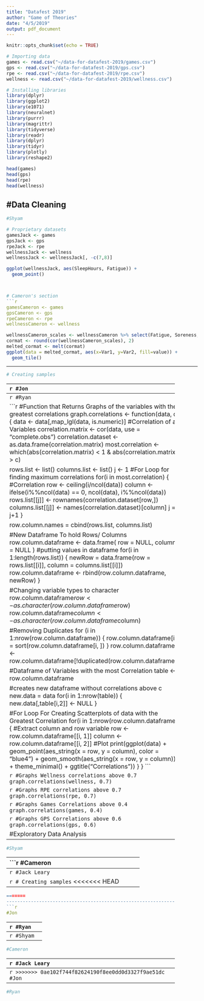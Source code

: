 ```yaml
---
title: "Datafest 2019"
author: "Game of Theories"
date: "4/5/2019"
output: pdf_document
---
```


```r
knitr::opts_chunk$set(echo = TRUE)
```

```r
# Importing data
games <- read.csv("~/data-for-datafest-2019/games.csv")
gps <- read.csv("~/data-for-datafest-2019/gps.csv")
rpe <- read.csv("~/data-for-datafest-2019/rpe.csv")
wellness <- read.csv("~/data-for-datafest-2019/wellness.csv")
```

```r
# Installing libraries
library(dplyr)
library(ggplot2)
library(e1071)
library(neuralnet)
library(purrr)
library(magrittr)
library(tidyverse)
library(readr)
library(dplyr)
library(tidyr)
library(plotly)
library(reshape2)
```

```r
head(games)
head(gps)
head(rpe)
head(wellness)
```


#Data Cleaning
--------------------------------------------------------------
```r
#Shyam
```


```r
# Proprietary datasets
gamesJack <- games
gpsJack <- gps
rpeJack <- rpe
wellnessJack <- wellness
wellnessJack <- wellnessJack[, -c(7,8)]

ggplot(wellnessJack, aes(SleepHours, Fatigue)) +
  geom_point()



# Cameron's section
```r
gamesCameron <- games
gpsCameron <- gps
rpeCameron <- rpe
wellnessCameron <- wellness
```

```r
wellnessCameron_scales <- wellnessCameron %>% select(Fatigue, Soreness, Desire, Irritability, SleepQuality)
cormat <- round(cor(wellnessCameron_scales), 2)
melted_cormat <- melt(cormat)
ggplot(data = melted_cormat, aes(x=Var1, y=Var2, fill=value)) + 
  geom_tile()
```

--------------------------------------------------------------


```r
# Creating samples
```

--------------------------------------------------------------
```r

#Jon 
```

--------------------------------------------------------------
```r
#Ryan
```

```r
#Function that Returns Graphs of the variables with the greatest correlations
graph.correlations <- function(data, c) {
  data <- data[,map_lgl(data, is.numeric)]
  #Correlation of all Variables
  correlation.matrix <- cor(data, use = "complete.obs")
  correlation.dataset <- as.data.frame(correlation.matrix)
  most.correlation <- which(abs(correlation.matrix) < 1 & abs(correlation.matrix) > c)

  rows.list <- list()
  columns.list <- list()
  j <- 1
  #For Loop for finding maximum correlations
  for(i in most.correlation) {
    #Correlation
    row <- ceiling(i/ncol(data))
    column <- ifelse(i%%ncol(data) == 0, ncol(data), i%%ncol(data))
    rows.list[[j]] <- rownames(correlation.dataset[row,])
    columns.list[[j]] <- names(correlation.dataset)[column]
    j = j+1
  }

  row.column.names = cbind(rows.list, columns.list)

  #New Dataframe To hold Rows/ Columns
  row.column.dataframe <- data.frame(
    row = NULL,
    column = NULL
  )
  #putting values in dataframe
  for(i in 1:length(rows.list)) {
    newRow = data.frame(row = rows.list[[i]], column = columns.list[[i]])
    row.column.dataframe <- rbind(row.column.dataframe, newRow)
  }

  #Changing variable types to character
  row.column.dataframe$row <- as.character(row.column.dataframe$row)
  row.column.dataframe$column <- as.character(row.column.dataframe$column)

  #Removing Duplicates
  for (i in 1:nrow(row.column.dataframe))
  {
      row.column.dataframe[i, ] = sort(row.column.dataframe[i, ])
  }
  row.column.dataframe <- row.column.dataframe[!duplicated(row.column.dataframe),]

  #Dataframe of Variables with the most Correlation
  table <- row.column.dataframe
  
  #creates new dataframe without correlations above c
  new.data = data
  for(i in 1:nrow(table)) {
    new.data[,table[i,2]] <- NULL
  }
  
  #For Loop For Creating Scatterplots of data with the Greatest Correlation
  for(i in 1:nrow(row.column.dataframe)) {
    #Extract column and row variable
    row <- row.column.dataframe[[i, 1]]
    column <- row.column.dataframe[[i, 2]]
    #Plot
    print(ggplot(data) +
      geom_point(aes_string(x = row, y = column), color = "blue4") +
      geom_smooth(aes_string(x = row, y = column)) +
      theme_minimal() +
      ggtitle("Correlations"))
  }
}
```

```r
#Graphs Wellness correlations above 0.7
graph.correlations(wellness, 0.7)
```

```r
#Graphs RPE correlations above 0.7
graph.correlations(rpe, 0.7)
```

```r
#Graphs Games Correlations above 0.4
graph.correlations(games, 0.4)
```


```r
#Graphs GPS Correlations above 0.6
graph.correlations(gps, 0.6)
```














#Exploratory Data Analysis
--------------------------------------------------------------
```r
#Shyam
```
--------------------------------------------------------------
```r
#Cameron

```
--------------------------------------------------------------
```r
#Jack Leary
```

```r
# Creating samples
```
<<<<<<< HEAD
--------------------------------------------------------------
```r
=======
--------------------------------------------------------------
```r
#Jon 
```
--------------------------------------------------------------
```r
#Ryan
```


















#Additional Research
--------------------------------------------------------------
```r
#Shyam
```
--------------------------------------------------------------
```r
#Cameron
```
--------------------------------------------------------------
```r
#Jack Leary
```

```r
# Creating samples
```
--------------------------------------------------------------
```r
>>>>>>> 0ae102f744f82624190f8ee0dd0d3327f9ae51dc
#Jon 
```
--------------------------------------------------------------
```r
#Ryan
```

